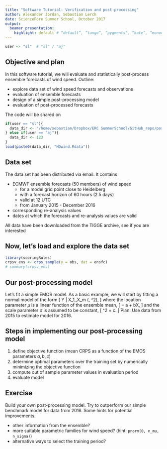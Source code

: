 ```yaml
---
title: "Software Tutorial: Verification and post-processing"
author: Alexander Jordan, Sebastian Lerch
date: ScienceFore Summer School, October 2017
output:
  beamer_presentation:
    highlight: default # “default”, “tango”, “pygments”, “kate”, “monochrome”, “espresso”, “zenburn”, and “haddock” 
---
```


```r
user <- "sl"  # "sl" / "aj"
```

## Objective and plan

In this software tutorial, we will evaluate and statistically post-process ensemble forecasts of wind speed. Outline:

- explore data set of wind speed forecasts and observations
- evaluation of ensemble forecasts
- design of a simple post-processing model
- evaluation of post-processed forecasts

\bigbreak
\textit{... Please feel free to code along with us, possibly in groups. Interrupt us at any time if you have any questions.}

\bigbreak
The code will be shared on \url{https://github.com/slerch/sfss}

```r
if(user == "sl"){
  data_dir <- "/home/sebastian/Dropbox/ERC SummerSchool/GitHub_repo/postproc_example/data/new/"
} else if(user == "aj"){
  data_dir <- 123
}
load(paste0(data_dir, "HDwind.Rdata"))
```


<!-- ## Data -->

<!-- Set path to directory containing the data -->
<!-- ```{r, eval = FALSE, echo = TRUE} -->
<!-- data_dir <- "/path/to/data/" # Linux, MacOS -->
<!-- data_dir <- "C:\path\to\data\" # Windows -->
<!-- ``` -->

<!-- ```{r, eval = TRUE, echo = FALSE} -->
<!-- if(user == "sl"){ -->
<!--   data_dir <- "/home/sebastian/Dropbox/ERC SummerSchool/GitHub_repo/postproc_example/data/new/" -->
<!-- } else if(user == "aj"){ -->
<!--   data_dir <- 123 -->
<!-- } -->
<!-- ``` -->

<!-- and load the data set -->
<!-- ```{r} -->
<!-- load(paste0(data_dir, "HDwind.Rdata")) -->
<!-- ``` -->

## Data set \texttt{HDwind.Rdata}

The data set has been distributed via email. It contains

- ECMWF ensemble forecasts (50 members) of wind speed 
    - for a model grid point close to Heidelberg
    - with a forecast horizon of 60 hours (2.5 days)
    - valid at 12 UTC
    - from January 2015 - December 2016
- corresponding re-analysis values
- dates at which the forecasts and re-analysis values are valid

\pause
\small
All data have been downloaded from the TIGGE archive, see \url{https://github.com/slerch/sfss/tree/master/postproc_example/data_preprocessing} if you are interested


## Now, let's load and explore the data set


<!-- ## Contents of the data set -->

<!-- The data set contains objects `ensfc`, `obs` and `dates` -->

<!-- The vector `dates` contains dates in 2015 and 2016, at which the forecasts and corresponding observations are valid (at 12 UTC). -->

<!-- ```{r} -->
<!-- str(dates) -->
<!-- range(dates) -->
<!-- ``` -->


<!-- ## Contents of the data set: Forecasts -->

<!-- The matrix `ensfc` contains ECMWF ensemble forecasts of wind speed for a grid point close to Heidelberg with a lead time of 60 hours (2.5 days). -->

<!-- ```{r} -->
<!-- str(ensfc) -->
<!-- ``` -->

<!-- For each of the 731 dates, an ensemble with 50 member forecasts is available. -->


<!-- ## Contents of the data set: Forecasts -->

<!-- ```{r, fig.width=6, fig.height=5, out.width="0.7\\textwidth", fig.align="center"} -->
<!-- hist(ensfc) -->
<!-- ``` -->


<!-- ## Contents of the data set: Observations -->

<!-- The vector `obs` contains reanalysis values corresponding to the valid times of the ensemble forecasts. -->

<!-- ```{r} -->
<!-- str(obs) -->
<!-- ``` -->


<!-- ## Contents of the data set: Observations, continued -->

<!-- ```{r, fig.width=6, fig.height=5, out.width="0.7\\textwidth", fig.align="center"} -->
<!-- hist(obs, breaks = seq(0, max(ceiling(obs)), 1)) -->
<!-- ``` -->


<!-- ## The scoringRules package -->

<!-- To install the `scoringRules` package -->
<!-- ```{r, eval = FALSE} -->
<!-- install.packages("scoringRules") -->
<!-- ``` -->

<!-- To load the `scoringRules` package -->
<!-- ```{r} -->
<!-- library(scoringRules) -->
<!-- ``` -->

<!-- Check if version is $\geq$ 0.9.3 (otherwise: re-install the package) -->
<!-- ```{r} -->
<!-- packageVersion("scoringRules") >= "0.9.3" -->
<!-- ``` -->

<!-- ## Documentation of the scoringRules package -->

<!-- The documentation of individual functions can be accessed via e.g. -->
<!-- ```{r, eval = FALSE} -->
<!-- ?crps_sample -->
<!-- ``` -->

<!-- To browse the documentation of the functions available in the package use -->
<!-- ```{r, eval = FALSE} -->
<!-- help.start() ## navigate to 'packages' - 'scoringRules' -->
<!-- ``` -->

<!-- ## Documentation of the scoringRules package -->

<!-- Vignettes with introductions and background information provided with the package can be accessed via -->
<!-- ```{r, eval = FALSE} -->
<!-- browseVignettes("scoringRules") -->
<!-- ``` -->

<!-- For more information see our working paper available at https://arxiv.org/abs/1709.04743. -->

```r
library(scoringRules)
crpsv_ens <- crps_sample(y = obs, dat = ensfc)
# summary(crpsv_ens)
```


<!-- ## Compute the CRPS of the ensemble forecast -->

<!-- .. or: show simulation examples and use this as exercise? -->

<!-- ```{r} -->
<!-- crpsv_ens <- crps_sample(y = obs, dat = ensfc) -->
<!-- summary(crpsv_ens) -->
<!-- ``` -->


<!-- ## Plot CRPS values  -->

<!-- ```{r, fig.width=10, fig.height=5} -->
<!-- par(mfrow = c(1,2)) -->
<!-- hist(crpsv_ens) -->
<!-- plot(dates, crpsv_ens, type = "l") -->
<!-- ``` -->


## Our post-processing model

Let's fit a simple EMOS model. As a basic example, we will start by fitting a normal model of the form
\[
Y | X_1,\dots,X_m \sim \mathcal{N}(\mu, \sigma^2),
\]
where the location parameter $\mu$ is a linear function of the ensemble mean,
\[
\mu = a + b\bar X,
\]
and the scale parameter $\sigma$ is assumed to be constant,
\[
\sigma^2 = c.
\]
Plan: Use data from 2015 to estimate model for 2016.

## Steps in implementing our post-processing model

1. define objective function (mean CRPS as a function of the EMOS parameters $a,b,c$)
2. determine optimal parameters over the training set by numerically minimizing the objective function
3. compute out of sample parameter values in evaluation period
4. evaluate model


<!-- ## Estimation - Training set -->

<!-- Plan: Estimate model parameters $a,b,c$ based on training data (forecast-observation pairs in 2015), and evaluate the forecasts for 2016. -->

<!-- The parameters are estimated by numerically minimizing the mean CRPS over the training set. -->

<!-- \pause -->
<!-- Let's start by extracting the training data: -->
<!-- ```{r} -->
<!-- ind_training <- which(dates <= "2015-12-29") -->
<!-- ensfc_mean_training <- apply(ensfc[ind_training,], -->
<!--                              1, mean) -->
<!-- obs_training <- obs[ind_training] -->
<!-- ``` -->

<!-- Note that we only use dates before "2015-12-29" due to the lead time of the forecasts. -->

<!-- ## Estimation - Objective function -->

<!-- Next, we define an objective function we aim to minimize which computes the (aggregated) CRPS over the training period as a function of $a,b,c$. -->

<!-- ```{r} -->
<!-- objective_fun_minCRPS <- function(par, ens_mean_train,  -->
<!--                                   obs_train){ -->
<!--   m <- cbind(1, ens_mean_train) %*% par[1:2] -->
<!--   s <- sqrt(par[3]) -->
<!--   return(sum(crps_norm(y = obs_train,  -->
<!--                         location = m, scale = s))) -->
<!-- } -->
<!-- ``` -->

<!-- To compute the CRPS of the normal distribution, we use a function from the `scoringRules` package, see  -->
<!-- ```{r, eval=FALSE} -->
<!-- ?crps_norm -->
<!-- ``` -->


<!-- ## Estimation - Numerical optimization -->

<!-- Now, we can estimate optimal values of $a,b,c$ using the numerical optimization function `optim()` -->

<!-- ```{r} -->
<!-- optim_out <- optim(par = c(1,1,1), # starting values -->
<!--                    fn = objective_fun_minCRPS,  -->
<!--                    ens_mean_train = ensfc_mean_training,  -->
<!--                    obs_train = obs_training) -->
<!-- ``` -->

<!-- To view details on the outcome, take a look at `optim_out`. The optimal parameters can be accessed via -->

<!-- ```{r} -->
<!-- optim_out$par -->
<!-- ``` -->


<!-- ## Out of sample evaluation - Preparations -->

<!-- Let' save the optimal parameter values we just determined: -->
<!-- ```{r} -->
<!-- opt_par <- optim_out$par -->
<!-- ``` -->


<!-- \textcolor{red}{Exercise:} Generate objects `obs_2016` and `ensfc_2016` that contain observations and ensemble forecasts during the evaluation period (entire year 2016). -->

<!-- \pause -->
<!-- ```{r} -->
<!-- ind_2016 <- which(dates >= "2016-01-01") -->
<!-- obs_2016 <- obs[ind_2016] -->
<!-- ensfc_2016 <- ensfc[ind_2016, ] -->
<!-- ``` -->


<!-- ## Out of sample evaluation - Forecast distribution parameters -->

<!-- Recall that in our normal model, -->
<!-- \[ -->
<!-- \mu = a + b \bar X \qquad \sigma^2 = c. -->
<!-- \] -->

<!-- \pause -->
<!-- Based on the estimated parameters $a,b,c$ in `opt_par`, we can now compute the values of $\mu$ and $\sigma$ for 2016. -->
<!-- ```{r} -->
<!-- ens_mean_2016 <- apply(ensfc[ind_2016,], 1, mean) -->
<!-- n_mu <- c(cbind(1, ens_mean_2016) %*% opt_par[1:2]) -->
<!-- n_sigma <- sqrt(opt_par[3]) -->
<!-- ``` -->


<!-- ## Out of sample evaluation - Scores -->

<!-- \textcolor{red}{Exercise:} Compute the CRPS for our post-processing model based on `tn_mu` and `tn_sigma`. -->
<!-- \pause -->

<!-- ```{r} -->
<!-- crps_emos <- crps_norm(y = obs_2016,  -->
<!--                       location = n_mu,  -->
<!--                       scale = n_sigma) -->
<!-- ``` -->

<!-- \pause -->
<!-- \textcolor{red}{Exercise:} For comparison, also compute the CRPS of the raw ensemble in 2016. -->
<!-- \pause -->

<!-- ```{r} -->
<!-- crps_ens <- crps_sample(y = obs_2016, dat = ensfc_2016) -->
<!-- ``` -->


<!-- ## Out of sample evaluation - Results -->

<!-- Now, we can compare the raw and post-processed ensemble forecasts -->

<!-- ```{r} -->
<!-- mean(crps_ens) -->
<!-- mean(crps_emos) -->
<!-- summary(crps_ens - crps_emos) -->
<!-- ``` -->

<!-- ## Out of sample evaluation - Results, continued -->

<!-- ```{r, fig.width=7, fig.height=5, out.width="0.75\\textwidth", fig.align="center"} -->
<!-- hist(crps_ens - crps_emos) -->
<!-- abline(v = 0, col = "red", lwd = 2) -->
<!-- ``` -->

<!-- ## Out of sample evaluation - Calibration -->

<!-- The PIT values can be computed with the `pnorm()` function -->
<!-- ```{r} -->
<!-- pit_emos <- pnorm(obs_2016, n_mu, n_sigma) -->
<!-- ``` -->

<!-- ## Out of sample evaluation - Calibration, continued -->

<!-- Similarly, we need to compute the verification ranks of the observation when pooled within the raw ensemble forecasts. -->

<!-- ```{r} -->
<!-- vrh_emos <- numeric(length = length(obs_2016)) -->
<!-- for(i in 1:length(obs_2016)){ -->
<!--   vrh_emos[i] <- rank(c(obs_2016[i], ensfc_2016[i,]))[1] -->
<!-- } -->
<!-- ``` -->


<!-- ## Out of sample evaluation - Calibration, continued -->

<!-- ```{r, fig.width=9, fig.height=5, out.width="0.8\\textwidth", fig.align="center"} -->
<!-- par(mfrow=c(1,2)) -->
<!-- hist(vrh_emos, freq = FALSE, breaks = seq(0, 51, 3),  -->
<!--      ylim = 1/51*c(0,4)); abline(h = 1/51, lty = 2) -->
<!-- hist(pit_emos, breaks = seq(0, 1, length.out = 17),  -->
<!--      freq = FALSE, ylim = c(0,4)); abline(h = 1, lty = 2) -->
<!-- ``` -->


## Exercise

Build your own post-processing model. Try to outperform our simple benchmark model for data from 2016.
\bigbreak
\pause
Some hints for potential improvements:

- other information from the ensemble?
- more suitable parametric families for wind speed? (hint: `pnorm(0, n_mu, n_sigma)`)
- alternative ways to select the training period?
